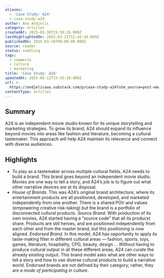 ```yaml
---
aliases:
  - 'Case Study: A24'
  - case-study-a24
author: Ana Andjelic
category: articles
createdAt: 2025-03-30T15:50:26.000Z
lastHighlightedOn: 2025-03-21T12:42:44.049Z
publishedOn: 2025-03-10T00:00:00.000Z
source: reader
status: seedling
tags:
  - commerce
  - culture
  - marketing
title: 'Case Study: A24'
updatedAt: 2025-04-12T15:55:18.000Z
url: >-
  https://andjelicaaa.substack.com/p/case-study-a24?utm_source=post-email-title&publication_id=18831&post_id=157814126&utm_campaign=email-post-title&isFreemail=false&r=og9hp&triedRedirect=true&utm_medium=email
contentType: articles
---
```

## Summary

A24 is an independent movie studio known for its unique storytelling and marketing strategies. To grow its brand, A24 should expand its influence beyond movies into areas like fashion and literature, becoming a cultural tastemaker. This approach will help A24 maintain its relevance and connect with diverse audiences.

## Highlights

- To play as a tastemaker across multiple cultural fields, A24 needs to build a brand. This brand goes beyond an independent movie studio. Movies are one way to tell a story, and A24’s job is to figure out what other narrative devices are at its disposal.
- _House of Brands._ This was A24’s original brand architecture, where its entertainment products are all positioned, developed, and marketed independently from one another. There is a shared POV and values (empowering creative risk-taking) but the brand is a portfolio of disconnected cultural products.
  _Source Brand._ With production of its own movies, A24 started having a “source code” that all its producst share. Products are still heroes, and are positioned independently from each other and from the master brand, but this positioning is now aligned.
  _Endorsed Brand._ In this model, A24 has opportunity to apply its taste-making filter in different cultural areas — fashion, sports, toys, games, literature, hospitality, CPG, beauty, design … Without having to produce cultural output in all these different areas, A24 can curate the already existing output. This brand model asks what are other ways to tell a story and how to use diverse cultural products to build a narrative world. Endorsed brands are not defined by their category; rather, they are _a mode of participating in culture._
